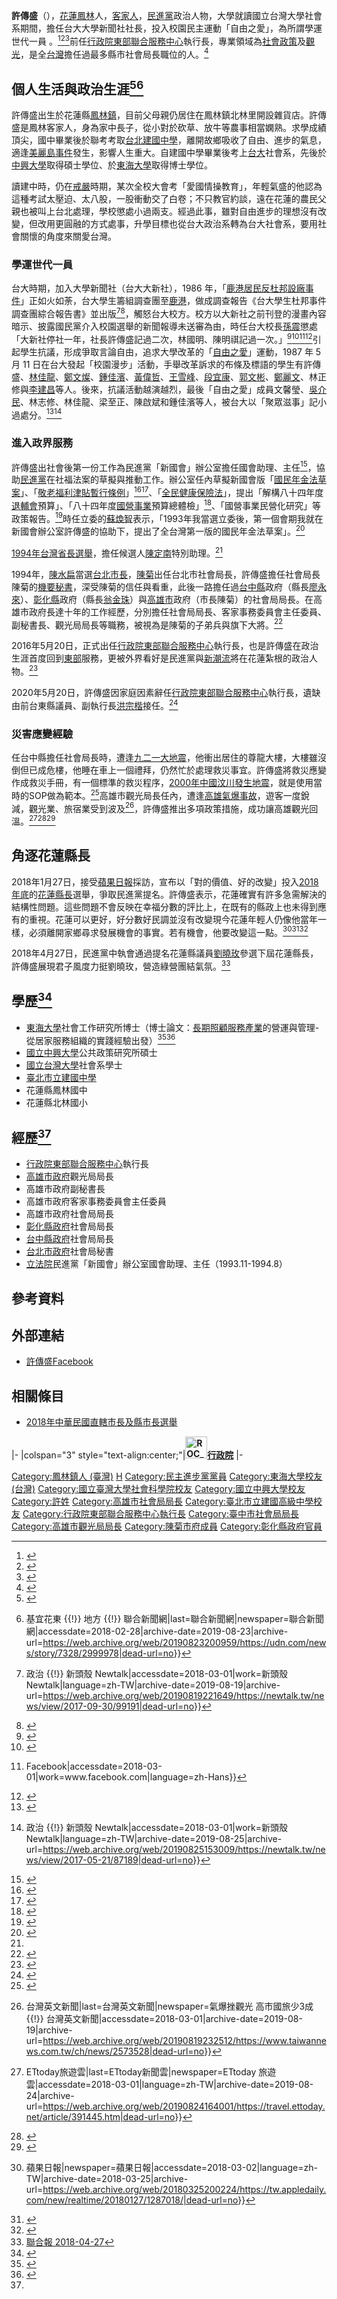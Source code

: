 {{Infobox officeholder|Native place=[[台灣|台灣]][[花蓮縣|花蓮]]|date of birth={{birth_date_and_age|1965|01|14}}|educate=*東海大學社會工作研究所博士
*國立中興大學公共政策研究所碩士
*國立台灣大學社會系學士
*臺北市立建國中學
*花蓮縣鳳林國中
*花蓮縣北林國小|name=許傳盛|nationality={{ROC}}|last=[[行政院東部聯合服務中心|行政院東部聯合服務中心]] 執行長|party={{Dpp|25px}}|past=*高雄市政府觀光局局長
*[[行政院東部聯合服務中心|行政院東部聯合服務中心]]執行長
*高雄市政府副秘書長
*高雄市政府客家事務委員會主任委員
*高雄市政府社會局局長
*彰化縣政府社會局局長
*台中縣政府社會局局長
*台北市政府社會局秘書
*立法院民進黨「新國會」辦公室國會助理、主任|sex=男|website=[https://www.facebook.com/NewHualien2018/ 許傳盛Facebook]|period=2016年5月20日－2020年5月20日|image name=許傳盛.jpg}}

'''許傳盛'''（{{bd|1965年|1月14日||}}），[[花蓮縣|花蓮]][[鳳林鎮_(臺灣)|鳳林]]人，[[客家人|客家人]]，[[民主進步黨|民進黨]]政治人物，大學就讀國立台灣大學社會系期間，擔任台大大學新聞社社長，投入校園民主運動「自由之愛」，為所謂學運世代一員 。<ref>{{Cite web|url=http://www.books.com.tw/products/0010175892|title=學運世代：眾聲喧嘩的十年|accessdate=2018-03-03|work=博客來|archive-date=2019-12-01|archive-url=https://web.archive.org/web/20191201141451/https://www.books.com.tw/products/0010175892|dead-url=no}}</ref><ref>{{Cite web|url=http://www.books.com.tw/products/0010642379|title=學運世代：從野百合到太陽花(全新增訂版)|accessdate=2018-03-03|work=博客來|archive-date=2019-12-02|archive-url=https://web.archive.org/web/20191202111827/https://www.books.com.tw/products/0010642379|dead-url=no}}</ref><ref>{{Cite book|title=學運世代：從野百合到太陽花(全新增訂版)|last=|first=|publisher=|year=|isbn=9789571360188|location=|pages=}}</ref>前任[[行政院東部聯合服務中心|行政院東部聯合服務中心]]執行長，專業領域為[[社會政策|社會政策]]及[[觀光|觀光]]，是全[[臺灣|台灣]]擔任過最多縣市社會局長職位的人。<ref>{{Cite news|url=http://vincent070.pixnet.net/blog/post/101764829|title=全台做過最多縣市社會局長的人高市社會局長許傳盛 @ 寂寞星球小王子 :: 痞客邦 PIXNET ::|last=(vincent070)|first=寂寞星球小王子|newspaper=寂寞星球小王子|accessdate=2018-03-03|language=zh-TW|archive-date=2019-12-02|archive-url=https://web.archive.org/web/20191202065005/https://vincent070.pixnet.net/blog/post/101764829|dead-url=no}}</ref>

== 個人生活與政治生涯<ref>{{Cite web|url=http://eastnews.tw/index.php?option=com_content&view=article&id=62535:-520&catid=3:political-economics&Itemid=40|title=高雄市觀光局長許傳盛 520將接東服中心執行長|accessdate=2016-08-27|last=東方報|work=eastnews.tw|archive-url=https://web.archive.org/web/20180301044609/http://eastnews.tw/index.php?option=com_content&view=article&id=62535:-520&catid=3:political-economics&Itemid=40|archive-date=2018-03-01|dead-url=yes}}</ref><ref>{{Cite news|url=https://udn.com/news/story/7328/2999978|title=星期人物／許傳盛 曾為抗議戒嚴交白卷 {{!}} 基宜花東 {{!}} 地方 {{!}} 聯合新聞網|last=聯合新聞網|newspaper=聯合新聞網|accessdate=2018-02-28|archive-date=2019-08-23|archive-url=https://web.archive.org/web/20190823200959/https://udn.com/news/story/7328/2999978|dead-url=no}}</ref> ==
許傳盛出生於花蓮縣[[鳳林鎮_(台灣)|鳳林鎮]]，目前父母親仍居住在鳳林鎮北林里開設雜貨店。許傳盛是鳳林客家人，身為家中長子，從小對於砍草、放牛等農事相當嫻熟。求學成績頂尖，國中畢業後於聯考考取[[臺北市立建國高級中學|台北建國中學]]，離開故鄉吸收了自由、進步的氣息，適逢[[美麗島事件|美麗島事件]]發生，影響人生重大。自建國中學畢業後考上[[國立臺灣大學|台大]]社會系，先後於[[國立中興大學|中興大學]]取得碩士學位、於[[東海大學_(台灣)|東海大學]]取得博士學位。

讀建中時，仍在[[臺灣省戒嚴令|戒嚴]]時期，某次全校大會考「愛國情操教育」，年輕氣盛的他認為這種考試太壓迫、太八股，一股衝動交了白卷；不只教官約談，遠在花蓮的農民父親也被叫上台北處理，學校懲處小過兩支。經過此事，雖對自由進步的理想沒有改變，但改用更圓融的方式處事，升學目標也從台大政治系轉為台大社會系，要用社會關懷的角度來關愛台灣。

=== 學運世代一員 ===
台大時期，加入大學新聞社（台大大新社），1986 年，「[[鹿港居民反杜邦設廠事件|鹿港居民反杜邦設廠事件]]」正如火如荼，台大學生籌組調查團至[[鹿港鎮|鹿港]]，做成調查報告《台大學生杜邦事件調查團綜合報告書》並出版<ref>{{Cite web|url=https://newtalk.tw/news/view/2017-09-30/99191|title=雲端檔案》台大自由之愛觸發  注定范雲捲入野百合學運 {{!}} 政治 {{!}} 新頭殼 Newtalk|accessdate=2018-03-01|work=新頭殼 Newtalk|language=zh-TW|archive-date=2019-08-19|archive-url=https://web.archive.org/web/20190819221649/https://newtalk.tw/news/view/2017-09-30/99191|dead-url=no}}</ref><ref>{{Cite web|url=https://sites.google.com/site/wujiehmin/home/she-hui-zheng-zhi-ping-lun/ge-ming-zai-ta-fang|title=革命在他方？ - Wu Jieh-min SocioSite|accessdate=2018-03-01|work=sites.google.com}}</ref>，觸怒台大校方。校方以大新社之前刊登的漫畫內容暗示、披露國民黨介入校園選舉的新聞報導未送審為由，時任台大校長[[孫震_(臺灣學政界人物)|孫震]]懲處「大新社停社一年，社長許傳盛記過二次，林國明、陳明祺記過一次。」<ref>{{Cite web|url=http://cpaper-blog.blogspot.com/2008/04/80.html|title=台大意識報: 80年代的校園言論自由瘋—「自由之愛」事件|accessdate=2018-02-28|date=2008-04-02|work=台大意識報|archive-date=2020-01-13|archive-url=https://web.archive.org/web/20200113074137/http://cpaper-blog.blogspot.com/2008/04/80.html|dead-url=no}}</ref><ref>{{Cite web|url=http://cpaper-blog.blogspot.com/2011/11/blog-post_6940.html|title=台大意識報: 八零年代末的學運：從大新社談起|accessdate=2018-02-28|date=2011-11-28|work=台大意識報|archive-date=2019-08-27|archive-url=https://web.archive.org/web/20190827034955/http://cpaper-blog.blogspot.com/2011/11/blog-post_6940.html|dead-url=no}}</ref><ref>{{Cite web|url=http://www.facebook.com/album.php?aid=37933&id=100000847140322|title=為什麼看到希望--從反杜邦及「自由之愛」說起 {{!}} Facebook|accessdate=2018-03-01|work=www.facebook.com|language=zh-Hans}}</ref><ref>{{Cite news|url=http://blog.udn.com/KuanMom/4891917|title=「為什麼不為愛獻身行動」為什麼看到希望 - 高雄長紅-管碧玲部落格 - udn部落格|accessdate=2018-03-01|archive-date=2019-08-22|archive-url=https://web.archive.org/web/20190822021312/http://blog.udn.com/KuanMom/4891917|dead-url=no}}</ref>引起學生抗議，形成爭取言論自由，追求大學改革的「[[自由之愛|自由之愛]]」運動，1987 年 5 月 11 日在台大發起「校園漫步」活動，手舉改革訴求的布條及標語的學生有許傳盛、[[林佳龍|林佳龍]]、[[鄭文燦|鄭文燦]]、[[鍾佳濱|鍾佳濱]]、[[黃偉哲|黃偉哲]]、[[王雪峰_(臺灣)|王雪峰]]、[[段宜康|段宜康]]、[[郭文彬|郭文彬]]、[[鄭麗文|鄭麗文]]、林正修與[[李建昌|李建昌]]等人。後來，抗議活動越演越烈，最後「自由之愛」成員文馨瑩、[[吳介民|吳介民]]、林志修、林佳龍、梁至正、陳啟斌和鍾佳濱等人，被台大以「聚眾滋事」記小過處分。<ref>{{Cite news|url=http://www.peoplenews.tw/news/ca3f79fb-828f-4098-ba64-2e9cd7e3fdeb|title=【民報】看這些部長、市長年輕時的熱血模樣！台大「511自由之愛」30周年紀念|accessdate=2018-02-28|language=zh-TW|archive-date=2019-11-30|archive-url=https://web.archive.org/web/20191130174101/https://www.peoplenews.tw/news/ca3f79fb-828f-4098-ba64-2e9cd7e3fdeb|dead-url=no}}</ref><ref>{{Cite web|url=https://newtalk.tw/news/view/2017-05-21/87189|title=解嚴30周年  今昔風雲人物林佳龍 鄭文燦 段宜康 鍾佳濱 {{!}} 政治 {{!}} 新頭殼 Newtalk|accessdate=2018-03-01|work=新頭殼 Newtalk|language=zh-TW|archive-date=2019-08-25|archive-url=https://web.archive.org/web/20190825153009/https://newtalk.tw/news/view/2017-05-21/87189|dead-url=no}}</ref>

=== 進入政界服務 ===
許傳盛出社會後第一份工作為民進黨「新國會」辦公室擔任國會助理、主任<ref>{{Cite web|url=http://newcongress.yam.org.tw/index95.html|title=新 國 會 聯 合 研 究 室|accessdate=2018-03-03|work=newcongress.yam.org.tw|archive-date=2020-08-09|archive-url=https://web.archive.org/web/20200809142919/https://newcongress.yam.org.tw/index95.html|dead-url=no}}</ref>，協助[[民主進步黨|民進黨]]在社福法案的草擬與推動工作。辦公室任內草擬新國會版「[[國民年金|國民年金法草案]]」、「[[老人年金|敬老福利津貼暫行條例]]」<ref>{{Cite web|url=http://newcongress.yam.org.tw/law/oldpen.html|title=「敬老津貼暫行條例」立法總說明|accessdate=2018-03-03|work=newcongress.yam.org.tw|archive-date=2020-08-09|archive-url=https://web.archive.org/web/20200809142410/https://newcongress.yam.org.tw/law/oldpen.html|dead-url=no}}</ref><ref>{{Cite web|url=http://newcongress.yam.org.tw/security/pension/manual/part4.html|title=敬老年金說明手冊第四部份|accessdate=2018-03-03|work=newcongress.yam.org.tw|archive-date=2016-05-06|archive-url=https://web.archive.org/web/20160506060737/http://newcongress.yam.org.tw/security/pension/manual/part4.html|dead-url=no}}</ref>、「[[全民健康保險|全民健康保險法]]」，提出「解構八十四年度[[中華民國國軍退除役官兵輔導委員會|退輔會]]預算」、「八十四年度[[中華民國公營事業|國營事業]]預算總體檢」<ref>{{Cite web|url=http://newcongress.yam.org.tw/policy/pubneur.html|title=國營事業十大弊病|accessdate=2018-03-03|work=newcongress.yam.org.tw|archive-date=2021-05-04|archive-url=https://web.archive.org/web/20210504003348/https://newcongress.yam.org.tw/policy/pubneur.html|dead-url=no}}</ref>、「國營事業民營化研究」等政策報告。<ref name="DirIntro">{{Cite web|url=http://newcongress.yam.org.tw/director/05.html|title=歷任主任介紹|accessdate=2018-03-03|work=newcongress.yam.org.tw|archive-date=2020-08-09|archive-url=https://web.archive.org/web/20200809143150/https://newcongress.yam.org.tw/director/05.html|dead-url=no}}</ref>時任立委的[[蘇煥智|蘇煥智]]表示，「1993年我當選立委後，第一個會期我就在新國會辦公室許傳盛的協助下，提出了全台灣第一版的國民年金法草案」。<ref>{{Cite web|url=http://www.ade0720.tw/2016/08/blog-post_12.html|title=如何規劃農民老年給付及離農退休制度？|accessdate=2018-03-03|work=www.ade0720.tw|archive-date=2021-01-25|archive-url=https://web.archive.org/web/20210125141905/http://www.ade0720.tw/2016/08/blog-post_12.html|dead-url=no}}</ref>

[[1994年中華民國省市長暨省市議員選舉|1994年台灣省長選舉]]，擔任候選人[[陳定南|陳定南]]特別助理。<ref name="DirIntro"></ref>

1994年，[[陳水扁|陳水扁]]當選[[臺北市市長|台北市長]]，[[陳菊|陳菊]]出任台北市社會局長，許傳盛擔任社會局長陳菊的[[機要秘書|機要秘書]]，深受陳菊的信任與看重，此後一路擔任過[[臺中縣|台中縣]]政府（縣長[[廖永來|廖永來]]）、[[彰化縣|彰化縣]]政府（縣長[[翁金珠|翁金珠]]）與[[高雄市|高雄市]]政府（市長陳菊）的社會局局長。在高雄市政府長達十年的工作經歷，分別擔任社會局局長、客家事務委員會主任委員、副秘書長、觀光局局長等職務，被視為是陳菊的子弟兵與旗下大將。<ref>{{Cite web|url=http://kcginfo.kcg.gov.tw/Publish_Content.aspx?n=9223A12B5B31CB37&s=6EF5FF3282C02E12&chapt=3083&sort=1|title=高雄市政府新聞局|accessdate=2018-03-03|date=2012-03-15|last=高雄市政府新聞局|work=高雄市政府新聞局|archive-date=2018-03-04|archive-url=https://web.archive.org/web/20180304074730/http://kcginfo.kcg.gov.tw/Publish_Content.aspx?n=9223A12B5B31CB37&s=6EF5FF3282C02E12&chapt=3083&sort=1|dead-url=no}}</ref>

2016年5月20日，正式出任[[行政院東部聯合服務中心|行政院東部聯合服務中心]]執行長，也是許傳盛在政治生涯首度回到[[東臺灣|東部]]服務，更被外界看好是民進黨與[[新潮流系|新潮流]]將在花蓮紮根的政治人物。<ref>{{Cite web|url=http://www.chinatimes.com/realtimenews/20160512005715-260407|title=高市觀光局長許傳盛 內定接任東服中心執行長|accessdate=2016-08-27|last=中時電子報|language=zh-TW|archive-date=2019-12-02|archive-url=https://web.archive.org/web/20191202074454/https://www.chinatimes.com/realtimenews/20160512005715-260407|dead-url=no}}</ref>

2020年5月20日，許傳盛因家庭因素辭任[[行政院東部聯合服務中心|行政院東部聯合服務中心]]執行長，遺缺由前台東縣議員、副執行長[[洪宗楷|洪宗楷]]接任。<ref>{{Cite web|url=https://news.ltn.com.tw/news/politics/breakingnews/3174525|title=東服中心執行長許傳盛辭職 洪宗楷接任|accessdate=2020-05-22|last=自由時報|language=zh-TW|archive-date=2020-12-02|archive-url=https://web.archive.org/web/20201202011239/https://news.ltn.com.tw/news/politics/breakingnews/3174525|dead-url=no}}</ref>

=== 災害應變經驗 ===
任台中縣擔任社會局長時，遭逢[[921大地震|九二一大地震]]，他衝出居住的尊龍大樓，大樓雖沒倒但已成危樓，他睡在車上一個禮拜，仍然忙於處理救災事宜。許傳盛將救災應變作成救災手冊，有一個標準的救災程序，[[汶川大地震|2000年中國汶川發生地震]]，就是使用當時的SOP做為範本。<ref>{{Cite web|url=http://www.mjtaiwan.org.tw/pages/?Ipg=1007&showPg=1475|title=台灣玉山科技協會|accessdate=2018-03-01|work=www.mjtaiwan.org.tw|archive-date=2019-08-22|archive-url=https://web.archive.org/web/20190822084014/http://www.mjtaiwan.org.tw/pages/?Ipg=1007&showPg=1475|dead-url=no}}</ref>高雄市觀光局長任內，遭逢[[2014年高雄氣爆事故|高雄氣爆事故]]，遊客一度銳減，觀光業、旅宿業受到波及<ref>{{Cite news|url=https://www.taiwannews.com.tw/ch/news/2573528|title=氣爆挫觀光  高市國旅少3成 {{!}} 台灣英文新聞|last=台灣英文新聞|newspaper=氣爆挫觀光  高市國旅少3成 {{!}} 台灣英文新聞|accessdate=2018-03-01|archive-date=2019-08-19|archive-url=https://web.archive.org/web/20190819232512/https://www.taiwannews.com.tw/ch/news/2573528|dead-url=no}}</ref>，許傳盛推出多項政策措施，成功讓高雄觀光回溫。<ref>{{Cite news|url=https://travel.ettoday.net/article/391445.htm|title=走出氣爆陰霾！30秒的影片徵選　讓高雄重新站起來 {{!}} ETtoday旅遊雲|last=ETtoday新聞雲|newspaper=ETtoday 旅遊雲|accessdate=2018-03-01|language=zh-TW|archive-date=2019-08-24|archive-url=https://web.archive.org/web/20190824164001/https://travel.ettoday.net/article/391445.htm|dead-url=no}}</ref><ref>{{Cite news|url=http://news.ltn.com.tw/news/life/breakingnews/1260295|title=走出氣爆陰霾 高雄去年762萬人次住宿創新高 - 生活 - 自由時報電子報|accessdate=2018-03-01|archive-date=2019-11-30|archive-url=https://web.archive.org/web/20191130202955/https://news.ltn.com.tw/news/life/breakingnews/1260295|dead-url=no}}</ref><ref>{{Cite news|url=http://news.ltn.com.tw/index.php/news/local/paper/824315|title=〈南部〉五月天明年元旦義唱 凱旋三路封街 - 地方 - 自由時報電子報|accessdate=2018-03-01|archive-date=2019-12-02|archive-url=https://web.archive.org/web/20191202084331/https://news.ltn.com.tw/index.php/news/local/paper/824315|dead-url=no}}</ref>

== 角逐花蓮縣長 ==
2018年1月27日，接受[[蘋果日報_(台灣)|蘋果日報]]採訪，宣布以「對的價值、好的改變」投入[[2018年中華民國直轄市長及縣市長選舉|2018年底]]的[[花蓮縣縣長|花蓮縣長]]選舉，爭取民進黨提名。許傳盛表示，花蓮確實有許多急需解決的結構性問題。這些問題不會反映在幸福分數的評比上，在既有的縣政上也未得到應有的重視。花蓮可以更好，好分數好民調並沒有改變現今花蓮年輕人仍像他當年一樣，必須離開家鄉尋求發展機會的事實。若有機會，他要改變這一點。<ref>{{Cite news|url=https://tw.appledaily.com/new/realtime/20180127/1287018/|title=花蓮縣長選情　許傳盛「好的改變」爭取認同 {{!}} 蘋果日報|newspaper=蘋果日報|accessdate=2018-03-02|language=zh-TW|archive-date=2018-03-25|archive-url=https://web.archive.org/web/20180325200224/https://tw.appledaily.com/new/realtime/20180127/1287018/|dead-url=no}}</ref><ref>{{Cite news|url=http://www.upmedia.mg/news_info.php?SerialNo=35934|title=綠營以「產業復甦」考量選將迎戰徐榛蔚　力拚震後復興花蓮兼催票--上報|accessdate=2018-03-02|archive-date=2019-12-03|archive-url=https://web.archive.org/web/20191203063915/https://www.upmedia.mg/news_info.php?SerialNo=35934|dead-url=no}}</ref><ref>{{Cite news|url=http://www.upmedia.mg/news_info.php?SerialNo=35891|title=【內幕】迎戰花蓮傅崐萁家族　民進黨新潮流、正國會之爭再度上演--上報|accessdate=2018-03-02|archive-date=2019-12-02|archive-url=https://web.archive.org/web/20191202051653/https://www.upmedia.mg/news_info.php?SerialNo=35891|dead-url=no}}</ref>

2018年4月27日，民進黨中執會通過提名花蓮縣議員[[劉曉玫|劉曉玫]]參選下屆花蓮縣長，許傳盛展現君子風度力挺劉曉玫，營造綠營團結氣氛。<ref>[https://www.ly.gov.tw/Pages/Detail.aspx?nodeid=5251&pid=168672 聯合報 2018-04-27]</ref>

== 學歷<ref name="#1">{{Cite web|url=http://www.eyec.ey.gov.tw/cp.aspx?n=67708C9759189717|title=執行長 許傳盛|accessdate=2016-08-27|date=2011-12-01|last=2.16.886.101.20003|work=2.16.886.101.20003|language=zh-tw|archive-url=https://web.archive.org/web/20171018134334/http://www.eyec.ey.gov.tw/cp.aspx?n=67708C9759189717|archive-date=2017-10-18|dead-url=yes}}</ref> ==
* [[東海大學_(台灣)|東海大學]]社會工作研究所博士（博士論文：[[長期照護|長期照顧服務產業]]的營運與管理-從居家服務組織的實踐經驗出發）<ref>{{Cite web|url=http://hdl.handle.net/11296/acnzb7|title=長期照顧服務產業的營運與管理-從居家服務組織的實踐經驗出發__臺灣博碩士論文知識加值系統(web7)|accessdate=2018-03-03|work=hdl.handle.net}}</ref><ref>{{Cite journal|title=長期照顧服務產業的營運與管理-從居家服務組織的實踐經驗出發|author=許傳盛|url=http://140.128.103.12/handle/310901/2071|last=|first=|last2=東海大學社會工作學系|date=2009|journal=|issue=|doi=|others=|year=|volume=|page=|language=zh-TW|pmid=}}</ref>
* [[國立中興大學|國立中興大學]]公共政策研究所碩士
* [[國立臺灣大學|國立台灣大學]]社會系學士
* [[臺北市立建國高級中學|臺北市立建國中學]]
* 花蓮縣鳳林國中
* 花蓮縣北林國小

== 經歷<ref name="#1"/> ==
* [[行政院東部聯合服務中心|行政院東部聯合服務中心]]執行長
* [[高雄市政府|高雄市政府]]觀光局局長
* 高雄市政府副秘書長
* 高雄市政府客家事務委員會主任委員
* 高雄市政府社會局局長
* [[彰化縣政府|彰化縣政府]]社會局局長
* [[台中縣政府|台中縣政府]]社會局局長
* [[臺北市政府|台北市政府]]社會局秘書
* [[立法院|立法院]]民進黨「新國會」辦公室國會助理、主任（1993.11-1994.8）

== 參考資料 ==
{{Reflist}}


== 外部連結 ==
* [https://www.facebook.com/NewHualien2018/ 許傳盛Facebook]

== 相關條目 ==
* [[2018年中華民國直轄市長及縣市長選舉|2018年中華民國直轄市長及縣市長選舉]]

{{start box}}
{{s-off}}
|-
|colspan="3" style="text-align:center;"|'''[[File:ROC_Executive_Yuan_Logo.svg|35px]][[行政院|行政院]]'''
|-
{{s-before|[[張嘉銘|張嘉銘]]（代理）<br /><small>正任：'''[[陳良濬|陳良濬]]'''</small>}} 
{{s-title|[[行政院東部聯合服務中心|行政院東部聯合服務中心]]執行長<br><small>第四任<br>2016年5月20日－2020年5月20日}}
{{s-none|[[洪宗楷|洪宗楷]]}} 
{{end box}}

[[Category:鳳林鎮人_(臺灣)|Category:鳳林鎮人 (臺灣)]]
[[Category:客家裔臺灣人|H]]
[[Category:民主進步黨黨員|Category:民主進步黨黨員]]
[[Category:東海大學校友_(台灣)|Category:東海大學校友 (台灣)]]
[[Category:國立臺灣大學社會科學院校友|Category:國立臺灣大學社會科學院校友]]
[[Category:國立中興大學校友|Category:國立中興大學校友]]
[[Category:許姓|Category:許姓]]
[[Category:高雄市社會局局長|Category:高雄市社會局局長]]
[[Category:臺北市立建國高級中學校友|Category:臺北市立建國高級中學校友]]
[[Category:行政院東部聯合服務中心執行長|Category:行政院東部聯合服務中心執行長]]
[[Category:臺中市社會局局長|Category:臺中市社會局局長]]
[[Category:高雄市觀光局局長|Category:高雄市觀光局局長]]
[[Category:陳菊市府成員|Category:陳菊市府成員]]
[[Category:彰化縣政府官員|Category:彰化縣政府官員]]